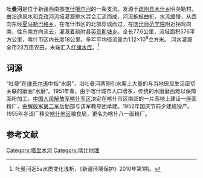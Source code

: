 '''吐曼河'''是位于新疆西南部[[喀什噶尔河|喀什噶尔河]]的一条支流。发源于[[疏附县|疏附县]][[木什乡|木什乡]]明尧勒村，由沿途泉水和[[克孜河|克孜河]]流域灌溉排水混合汇流而成，河流蜿蜒曲折，水流缓慢，从西向东经[[夏马勒巴格乡|夏马勒巴格乡]]，在喀什市区的北部穿城而过，在[[喀什师范学院|喀什师范学院]]附近拐弯向南，往东南方向流去，灌溉着疏附县[[英吾斯塘乡_(疏附县)|英吾斯塘乡]]。全长77.6公里，流域面积576平方公里，喀什市区内长度18公里。多年平均径流量为1.12×10<sup>8</sup>立方米。 河水灌溉全市23万亩农田，末端汇入[[红旗水库|红旗水库]]。<ref>吐曼河近5a水质变化浅析，《新疆环境保护》2010年第1期。</ref>

==词源==
“吐曼”在[[维吾尔语|维吾尔语]]中指“水磨”，沿吐曼河两侧引水渠上大量的与当地居民生活密切关联的磨面“水磨”。1951年春，由于喀什城市人口增多，传统的水磨磨面难以保障面粉加工，[[南疆军区|中国人民解放军喀什军区]]决定在喀什市区南郊的一片高地上建设一座面粉厂，由[[中国人民解放军第2军|解放军第二军]]后勤部与该军教导团承建。1952年国庆节前夕建成投产。1955年冬该厂移交[[喀什地区|喀什地区]]粮食局，更名为喀什八一面粉厂。
 
==参考文献==
<references/>
[[Category:塔里木河|Category:塔里木河]]
[[Category:喀什地理|Category:喀什地理]]